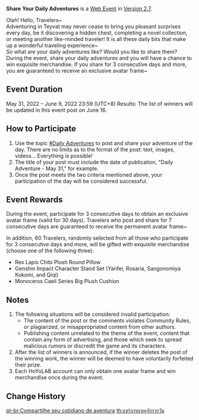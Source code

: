 {{Event
|name              = Share Your Daily Adventures
|image             = Event Share Your Daily Adventures.png
|type              = Web
|type2             = Submission
|time_known        = yes
|time_start        = 2022-05-31 12:00:00
|time_start_offset = GMT+8
|time_end          = 2022-06-09 23:59:59
|time_end_offset   = GMT+8
|link              = https://www.hoyolab.com/article/5061707
|link2             = 
}}
'''Share Your Daily Adventures''' is a [[Web Event]] in [[Version 2.7]].

Olah! Hello, Travelers~<br />
Adventuring in Teyvat may never cease to bring you pleasant surprises every day, be it discovering a hidden chest, completing a novel collection, or meeting another like-minded traveler! It is all these daily bits that make up a wonderful traveling experience~<br />
So what are your daily adventures like? Would you like to share them?<br />
During the event, share your daily adventures and you will have a chance to win exquisite merchandise. If you share for 3 consecutive days and more, you are guaranteed to receive an exclusive avatar frame~

==Event Duration==
May 31, 2022 – June 9, 2022 23:59 (UTC+8)
Results: The list of winners will be updated in this event post on June 16.

==How to Participate==
# Use the topic [https://www.hoyolab.com/topicDetail/37196 #Daily Adventures] to post and share your adventure of the day. There are no limits as to the format of the post: text, images, videos... Everything is possible!
# The title of your post must include the date of publication, "Daily Adventure - May 31," for example.
# Once the post meets the two criteria mentioned above, your participation of the day will be considered successful.

==Event Rewards==
During the event, participate for 3 consecutive days to obtain an exclusive avatar frame (valid for 30 days). Travelers who post and share for 7 consecutive days are guaranteed to receive the permanent avatar frame~

In addition, 60 Travelers, randomly selected from all those who participate for 3 consecutive days and more, will be gifted with exquisite merchandise (choose one of the following three):
* Rex Lapis Chibi Plush Round Pillow
* Genshin Impact Character Stand Set (Yanfei, Rosaria, Sangonomiya Kokomi, and Qiqi)
* Monoceros Caeli Series Big Plush Cushion

==Notes==
# The following situations will be considered invalid participation:
#* The content of the post or the comments violates Community Rules, or plagiarized, or misappropriated content from other authors.
#* Publishing content unrelated to the theme of the event, content that contain any form of advertising, and those which seek to spread malicious rumors or discredit the game and its characters.
# After the list of winners is announced, if the winner deletes the post of the winning work, the winner will be deemed to have voluntarily forfeited their prize.
# Each HoYoLAB account can only obtain one avatar frame and win merchandise once during the event.

==Change History==
{{Change History|2.7}}
[[pt-br:Compartilhe seu cotidiano de aventura]]
[[th:แชร์การผจญภัยรายวัน]]